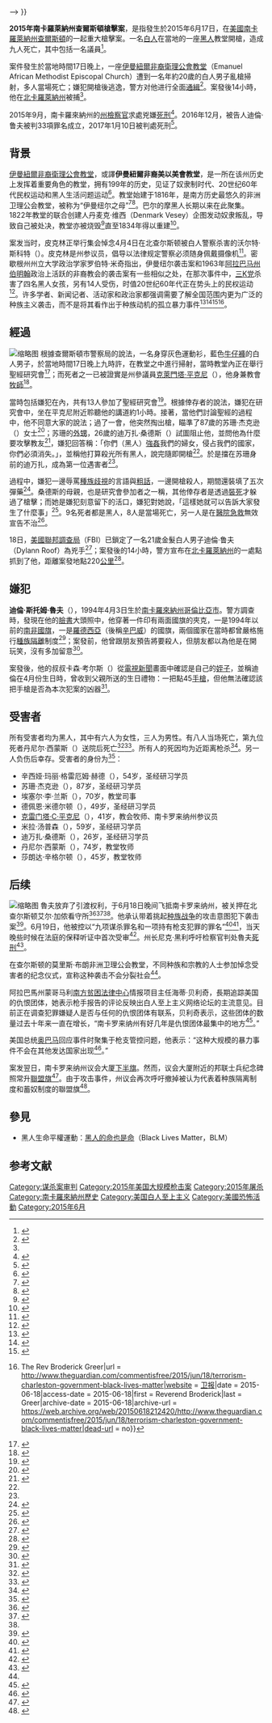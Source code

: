 {{NoteTA
|G1=人名
}}
{{Infobox civilian attack
| title       = 2015年南卡羅萊納州查爾斯頓槍擊案
| partof      =
| image       = Emanuel African Methodist Episcopal (AME) Church.jpg
| image_size  = 
| alt         = 
| caption     = 伊曼紐爾非裔衛理公會教堂，2008年照片
| map         = 
| map_size    =
| map_alt     = 
| map_caption = 
| location    = [[查爾斯頓_(南卡羅來納州)|查爾斯頓]]
| target      = 黑人[[基督徒|基督徒]]
| coordinates = {{Coord|32|47|14.64|N|79|55|59.28|W|display=inline}}
| date        = {{start date|2015|06|17}}
| time        = [[大約|大約]]下午9:05分
| timezone    = [[美國東部時間|美國東部時間]]
| type        = [[屠杀|屠杀式槍擊]]<br/>[[仇恨罪行|仇恨罪行]]
| fatalities  = 9人<ref name=WashingtonPost-Shooting-2015>{{cite news|last1=Bever|first1=Lindsey|last2=Costa|first2=Robert|script-title=en:9 dead in shooting at historic Charleston African American church. Police chief calls it ‘hate crime.’|url=http://www.washingtonpost.com/news/morning-mix/wp/2015/06/17/white-gunman-sought-in-shooting-at-historic-charleston-african-ame-church/|accessdate=2015-06-18|work=[[华盛顿邮报|华盛顿邮报]]|date=2015-06-17|archive-date=2019-05-09|archive-url=https://web.archive.org/web/20190509205857/https://www.washingtonpost.com/news/morning-mix/wp/2015/06/17/white-gunman-sought-in-shooting-at-historic-charleston-african-ame-church/|dead-url=no}}</ref>
| injuries    = 至少1人
| perpetrators= 
| susperps    = 迪倫·魯夫（Dylann Roof）
| weapons     = 
| numparts    = 
| dfens       = 
| motive      = [[种族主义|种族主义]]<ref>{{cite news|url=http://gawker.com/charleston-suspects-uncle-dylann-roof-got-a-gun-for-hi-1712235754|title=Charleston Suspect's Uncle: Dylann Roof Got a Gun For His 21st Birthday|work=gawker|date=2015-06-18|accessdate=2015-06-18|archive-date=2015-06-18|archive-url=https://web.archive.org/web/20150618235414/http://gawker.com/charleston-suspects-uncle-dylann-roof-got-a-gun-for-hi-1712235754|dead-url=no}}</ref>
| website     = <!-- URL|example.com}} -->
}}

'''2015年南卡羅萊納州查爾斯頓槍擊案'''，是指發生於2015年6月17日，在[[美國|美國]][[南卡羅萊納州|南卡羅萊納州]][[查爾斯頓_(南卡羅來納州)|查爾斯頓]]的一起重大槍擊案。一名[[白人|白人]]在當地的一座[[非裔美國人|黑人]]教堂開槍，造成九人死亡，其中包括一名議員<ref name=appletw>{{cite news|author1=桂家齊 (翻譯)|title=【更新】美非裔教堂遭槍擊9死　警：應為仇殺事件|url=http://www.appledaily.com.tw/realtimenews/article/new/20150618/631282/|accessdate=2015-06-18|agency=[[台灣蘋果日報|台灣蘋果日報]]|date=2015-06-18}}</ref>。

案件發生於當地時間17日晚上，一座[[伊曼紐爾非裔衛理公會教堂|伊曼紐爾非裔衛理公會教堂]]（Emanuel African Methodist Episcopal Church）遭到一名年約20歲的白人男子亂槍掃射，多人當場死亡；嫌犯開槍後逃逸，警方对他进行全面[[通緝|通緝]]<ref name=itntw>{{cite news|title=美國非裔教堂槍擊案 9人慘死 嫌犯逃逸|url=http://news.ltn.com.tw/news/world/breakingnews/1352588|accessdate=2015-06-18|agency=[[自由時報|自由時報]]|date=2015-06-18|archive-date=2015-06-18|archive-url=https://web.archive.org/web/20150618155055/http://news.ltn.com.tw/news/world/breakingnews/1352588|dead-url=no}}</ref>。案發後14小時，他在[[北卡羅萊納州|北卡羅萊納州]]被捕<ref name="HARRIET MCLEOD"/>。

2015年9月，南卡羅來納州的[[州檢察官|州檢察官]]求處兇嫌[[死刑|死刑]]<ref name=BBC20150903>{{cite news|title=Charleston shootings: Death penalty sought for Dylann Roof|url=http://www.bbc.com/news/world-us-canada-34146798|accessdate=2015-09-04|agency=BBC|date=2015-09-03|language=en|archive-date=2015-09-05|archive-url=https://web.archive.org/web/20150905112109/http://www.bbc.com/news/world-us-canada-34146798|dead-url=no}}</ref>。2016年12月，被告人迪倫·鲁夫被判33項罪名成立，2017年1月10日被判處死刑<ref>{{Cite news |url=http://www.bbc.com/zhongwen/simp/world-38578735 |title=美国南卡杀害9名黑人枪手鲁夫被判死刑 |work=BBC中文網 |date=2017-01-10 |accessdate=2017-01-11 |archive-date=2017-01-12 |archive-url=https://web.archive.org/web/20170112202246/http://www.bbc.com/zhongwen/simp/world-38578735 |dead-url=no }}</ref>。

== 背景 ==
{{main|美以美會}}
[[伊曼紐爾非裔衛理公會教堂|伊曼紐爾非裔衛理公會教堂]]，或譯'''伊曼紐爾非裔美以美會教堂'''，是一所在该州历史上发挥着重要角色的教堂，拥有199年的历史，见证了奴隶制时代、20世纪60年代民权运动和黑人生活问题运动<ref>{{cite web|url=http://www.nytimes.com/2015/05/10/magazine/our-demand-is-simple-stop-killing-us.html|title='Our Demand Is Simple: Stop Killing Us'|work=[[纽约时报|纽约时报]]|date=2015-05-04|first=Jay Caspian|last=Kang|accessdate=2015-06-19|archive-date=2015-06-18|archive-url=https://web.archive.org/web/20150618213838/http://www.nytimes.com/2015/05/10/magazine/our-demand-is-simple-stop-killing-us.html|dead-url=no}}</ref>。教堂始建于1816年，是南方历史最悠久的非洲卫理公会教堂，被称为“伊曼纽尔之母”<ref name=CNN-Shooting-2015>{{cite news|last1=Payne|first1=Ed|title=Charleston church shooting: Multiple fatalities in South Carolina, source says|url=http://www.cnn.com/2015/06/17/us/charleston-south-carolina-shooting/|accessdate=2015-06-18|work=[[CNN|CNN]]|date=2015-06-18|archive-date=2019-01-04|archive-url=https://web.archive.org/web/20190104014643/https://www.cnn.com/2015/06/17/us/charleston-south-carolina-shooting/|dead-url=no}}</ref><ref name=Mullikin-CivilRightsRide-2013>{{cite web|last1=Pinckney|first1=Reverend Honorable Clementa C.|title=Civil Rights Ride 2013 – Clementa C. Pinckney, SC Senate, Pastor Mother Emanuel A.M.E.|url=https://www.youtube.com/watch?v=XP35_JVnP6g|website=Mullikin Law Firm|6=|accessdate=2015-06-18|date=2015-02-20|archive-date=2019-04-02|archive-url=https://web.archive.org/web/20190402173756/https://www.youtube.com/watch?v=XP35_JVnP6g|dead-url=no}}</ref>。巴尔的摩黑人长期以来在此聚集。1822年教堂的联合创建人丹麦克·维西（Denmark Vesey）企图发动奴隶叛乱，导致自己被处决，教堂亦被烧毁<ref name=PostCourier-NineShot-2015>{{cite news|url=http://www.postandcourier.com/article/20150617/PC16/150619408|title=Nine shot, multiple fatalities reported in downtown church shooting|date=2015-06-18|accessdate=2015-06-18|archive-date=2016-07-28|archive-url=https://web.archive.org/web/20160728072115/http://www.postandcourier.com/article/20150617/PC16/150619408|dead-url=no}}</ref>直至1834年得以重建<ref>{{cite web|url=http://www.euronews.com/2015/06/18/us-at-least-9-dead-in-hate-crime-shooting-in-charleston/|title=US: at least 9 killed in Charleston church massacre|work=Euronews|date=2015-06-18|accessdate=2015-06-18|archive-date=2015-06-18|archive-url=https://web.archive.org/web/20150618133054/http://www.euronews.com/2015/06/18/us-at-least-9-dead-in-hate-crime-shooting-in-charleston/|dead-url=no}}</ref>。

案发当时，皮克林正举行集会悼念4月4日在北查尔斯顿被白人警察杀害的沃尔特·斯科特（{{lang|en|Walter Scott}}）。皮克林是州参议员，倡导以法律规定警察必须随身佩戴摄像机<ref name="Heavy-Pinckney5Fact-2015">{{cite news|last1 = Cleary|first1 = Tom|title = Clementa Pinckney Dead: 5 Fast Facts You Need to Know|url = http://heavy.com/news/2015/06/clementa-pinckney-dead-charleston-church-shooting-victim-black-church-pastor-ame-shot-injury/|accessdate = 2015-06-17|work = Heavy.com|date = 2015-06-18|archive-date = 2017-12-24|archive-url = https://web.archive.org/web/20171224100139/http://heavy.com/news/2015/06/clementa-pinckney-dead-charleston-church-shooting-victim-black-church-pastor-ame-shot-injury/|dead-url = no}}</ref>。密歇根州州立大学政治学家罗伯特·米奇指出，伊曼纽尔袭击案和1963年[[阿拉巴马州|阿拉巴马州]][[伯明翰_(阿拉巴马州)|伯明翰]]政治上活跃的非裔教会的袭击案有一些相似之处，在那次事件中，[[三K党|三K党]]杀害了四名黑人女孩，另有14人受伤，时值20世纪60年代正在势头上的民权运动<ref name=":0">{{cite web|url=http://www.washingtonpost.com/news/morning-mix/wp/2015/06/18/for-charlestons-emanuel-a-m-e-church-one-of-the-oldest-in-america-shooting-is-another-painful-chapter-in-long-history/|title=For Charleston's Emanuel AME Church, shooting is another painful chapter in rich history|first=Sarah|last=Kaplan|work=The Washington Post|date=2015-06-18|accessdate=2015-06-18|archive-date=2015-06-18|archive-url=https://web.archive.org/web/20150618111958/http://www.washingtonpost.com/news/morning-mix/wp/2015/06/18/for-charlestons-emanuel-a-m-e-church-one-of-the-oldest-in-america-shooting-is-another-painful-chapter-in-long-history/|dead-url=no}}</ref>。许多学者、新闻记者、活动家和政治家都强调需要了解全国范围内更为广泛的种族主义袭击，而不是将其看作出于种族动机的孤立暴力事件<ref>{{Cite web|title = Thugs and Terrorists Have Attacked Black Churches for Generations|url = http://www.theatlantic.com/politics/archive/2015/06/thugs-and-terrorists-have-plagued-black-churches-for-generations/396212/|date = 2015-06-18|accessdate = 2015-06-18|work = The Atlantic|first = Connor|last = Friedersdorf|archive-date = 2015-06-18|archive-url = https://web.archive.org/web/20150618115824/http://www.theatlantic.com/politics/archive/2015/06/thugs-and-terrorists-have-plagued-black-churches-for-generations/396212/|dead-url = no}}</ref><ref>{{Cite news|script-title = en:Shooters of color are called ‘terrorists’ and ‘thugs.’ Why are white shooters called ‘mentally ill’?|url = http://www.washingtonpost.com/posteverything/wp/2015/06/18/call-the-charleston-church-shooting-what-it-is-terrorism/|newspaper = [[华盛顿邮报|华盛顿邮报]]|date = 2015-06-18|access-date = 2015-06-18|issn = 0190-8286|language = en-US|first = Anthea|last = Butler|archive-date = 2015-06-18|archive-url = https://web.archive.org/web/20150618200132/http://www.washingtonpost.com/posteverything/wp/2015/06/18/call-the-charleston-church-shooting-what-it-is-terrorism/|dead-url = no}}</ref><ref>{{Cite web|title = Black lives - and churches - matter|url = http://www.aljazeera.com/indepth/opinion/2015/06/black-lives-churches-matter-charleston-150618060102973.html|website = www.aljazeera.com|date = 2015-06-18|access-date = 2015-06-18|6 = |archive-date = 2015-06-18|archive-url = https://web.archive.org/web/20150618193808/http://www.aljazeera.com/indepth/opinion/2015/06/black-lives-churches-matter-charleston-150618060102973.html|dead-url = no}}</ref><ref>{{Cite web|title = Terrorism in Charleston demands the government act like black lives matter {{!}} The Rev Broderick Greer|url = http://www.theguardian.com/commentisfree/2015/jun/18/terrorism-charleston-government-black-lives-matter|website = [[卫报|卫报]]|date = 2015-06-18|access-date = 2015-06-18|first = Reverend Broderick|last = Greer|archive-date = 2015-06-18|archive-url = https://web.archive.org/web/20150618212420/http://www.theguardian.com/commentisfree/2015/jun/18/terrorism-charleston-government-black-lives-matter|dead-url = no}}</ref>。

== 經過 ==
[[File:Charleston_Shooting_Memorial_Service.jpg|缩略图]]
根據查爾斯頓市警察局的說法，一名身穿灰色運動衫，藍色[[牛仔褲|牛仔褲]]的白人男子，於當地時間17日晚上九時許，在教堂之中進行掃射，當時教堂內正在舉行聖經研究會<ref name=chinanews>{{cite news|title=美國南卡羅萊納州發生槍擊案 或致多人傷亡|url=http://big5.chinanews.com/gj/2015/06-18/7352740.shtml|accessdate=2015-06-18|agency=[[中新網|中新網]]|date=2015-06-18|deadurl=yes|archiveurl=https://web.archive.org/web/20150618174406/http://big5.chinanews.com/gj/2015/06-18/7352740.shtml|archivedate=2015-06-18}}</ref>；而死者之一已被證實是州參議員[[克萊門塔·平克尼|克萊門塔·平克尼]]（{{lang|en|Clementa C. Pinckney}}），他身兼教會[[牧師|牧師]]<ref name=rtitw>{{cite news|title=美南卡教會槍擊案 非裔州參議員遇害|url=http://news.rti.org.tw/news/detail/?recordId=198287|accessdate=2015-06-18|agency=[[中央廣播電台|中央廣播電台]]|date=2015-06-18|deadurl=yes|archiveurl=https://web.archive.org/web/20150618172518/http://news.rti.org.tw/news/detail/?recordId=198287|archivedate=2015-06-18|df=}}</ref>。

當時包括嫌犯在內，共有13人參加了聖經研究會<ref name="Bruce Wright">{{cite news|author1=Bruce Wright|script-title=en:Charleston Shooting Victims’ Names Revealed In South Carolina Church Massacre|url=http://www.ibtimes.com/charleston-shooting-victims-names-revealed-south-carolina-church-massacre-1973630|accessdate=2015-06-19|agency=ibtimes|date=2015-06-18|language=en|archive-date=2015-06-19|archive-url=https://web.archive.org/web/20150619175344/http://www.ibtimes.com/charleston-shooting-victims-names-revealed-south-carolina-church-massacre-1973630|dead-url=no}}</ref>。根據倖存者的說法，嫌犯在研究會中，坐在平克尼附近聆聽他的講道約1小時。接著，當他們討論聖經的過程中，他不同意大家的說法；過了一會，他突然掏出槍，瞄準了87歲的苏珊·杰克逊（{{lang|en|Susie Jackson}}）女士<ref name=CNN>{{cite news|title=Family remembers matriarch killed in Charleston shooting|url=http://edition.cnn.com/videos/tv/2015/06/19/susie-jackson-remembered-tuchman-sot-ac.cnn|accessdate=2015-06-19|agency=[[CNN|CNN]]|date=2015-06-19|language=en|archive-date=2015-06-19|archive-url=https://web.archive.org/web/20150619152857/http://edition.cnn.com/videos/tv/2015/06/19/susie-jackson-remembered-tuchman-sot-ac.cnn|dead-url=no}}</ref>；苏珊的[[外甥|外甥]]，26歲的迪万扎·桑德斯（{{lang|en|Tywanza Sanders}}）試圖阻止他，並問他為什麼要攻擊教友<ref name=wsj.com>{{cite news|author1=NATHAN KOPPEL and  ANA CAMPOY|title=Charleston Shooting Victims Were Drawn Together by Their Faith|url=http://www.wsj.com/articles/tywanza-sanders-church-shooting-victim-called-quiet-industrious-1434660835|accessdate=2015-06-19|agency=[[華爾街日報|華爾街日報]]|date=2015-06-18|language=en|archive-date=2015-06-19|archive-url=https://web.archive.org/web/20150619014952/http://www.wsj.com/articles/tywanza-sanders-church-shooting-victim-called-quiet-industrious-1434660835|dead-url=no}}</ref>，嫌犯回答稱：「你們（黑人）[[強姦|強姦]]我們的婦女，侵占我們的國家，你們必須消失。」，並稱他打算殺光所有黑人，說完隨即開槍<ref name=storm.mg />。於是擋在苏珊身前的迪万扎，成為第一位遇害者<ref name=wsj.com />。

過程中，嫌犯一邊辱罵[[種族歧視|種族歧視]]的言語與[[粗話|粗話]]，一邊開槍殺人，期間還裝填了五次彈藥<ref name=dailymail.co.uk>{{cite news|author1=Lydia Warren and Laura Collins and Josh Gardner|title=Charleston shooting suspect Dylann Roof was given a gun for his birthday|url=http://www.dailymail.co.uk/news/article-3129887/Dylann-Roof-21-suspected-murdering-nine-race-hate-church-crime-got-gun-birthday-arrested-twice-year-drug-trespassing-charges.html|accessdate=2015-06-19|agency=[[每日郵報|每日郵報]]|date=2015-06-18|language=en|archive-date=2015-06-19|archive-url=https://web.archive.org/web/20150619013011/http://www.dailymail.co.uk/news/article-3129887/Dylann-Roof-21-suspected-murdering-nine-race-hate-church-crime-got-gun-birthday-arrested-twice-year-drug-trespassing-charges.html|dead-url=no}}</ref>。桑德斯的母親，也是研究會參加者之一稱，其他倖存者是透過[[假死|裝死]]才躲過了槍擊；而她是嫌犯刻意留下的活口，嫌犯對她說，「這樣她就可以告訴大家發生了什麼事」<ref name=independent.co.uk>{{cite news|author1=ADAM WITHNALL|title=Charleston shooting: Five-year-old child who 'played dead' among survivors in South Carolina|url=http://www.independent.co.uk/news/world/americas/charleston-shooting-fiveyearold-child-who-played-dead-among-survivors-in-south-carolina-10327938.html|accessdate=2015-06-19|agency=[[獨立報|獨立報]]|date=2015-06-18|language=en|archive-date=2015-06-18|archive-url=https://web.archive.org/web/20150618212555/http://www.independent.co.uk/news/world/americas/charleston-shooting-fiveyearold-child-who-played-dead-among-survivors-in-south-carolina-10327938.html|dead-url=no}}</ref>。9名死者都是黑人，8人是當場死亡，另一人是在[[醫院|醫院]][[急救|急救]]無效宣告不治<ref name=BBC>{{cite news|title=Charleston church shooting: Nine die in South Carolina 'hate crime'|url=http://www.bbc.com/news/world-us-canada-33179019|accessdate=2015-06-19|agency=[[BBC|BBC]]|date=2015-06-18|language=en|archive-date=2015-06-18|archive-url=https://web.archive.org/web/20150618233353/http://www.bbc.com/news/world-us-canada-33179019|dead-url=no}}</ref>。

18日，[[美國聯邦調查局|美國聯邦調查局]]（FBI）已鎖定了一名21歲金髮白人男子迪倫·鲁夫（Dylann Roof）為兇手<ref name=rtitw2>{{cite news|author1=張子清 (翻譯)|title=美非裔教會槍手 已確認身份|url=http://news.rti.org.tw/news/detail/?recordId=198402|accessdate=2015-06-18|agency=中央廣播電台|date=2015-06-18|deadurl=yes|archiveurl=https://web.archive.org/web/20150618201446/http://news.rti.org.tw/news/detail/?recordId=198402|archivedate=2015-06-18|df=}}</ref>；案發後的14小時，警方宣布在[[北卡羅萊納州|北卡羅萊納州]]的一處{{link-en|臨檢|Traffic stop}}點抓到了他，距離案發地點220[[公里|公里]]<ref name="HARRIET MCLEOD">{{cite news|author1=HARRIET MCLEOD|title=White suspect arrested in killing of nine at black U.S. church|url=http://www.reuters.com/article/2015/06/18/us-usa-shooting-south-carolina-idUSKBN0OY06A20150618|accessdate=2015-06-19|agency=[[路透社|路透社]]|date=2015-06-18|language=en|archive-date=2015-06-19|archive-url=https://web.archive.org/web/20150619010505/http://www.reuters.com/article/2015/06/18/us-usa-shooting-south-carolina-idUSKBN0OY06A20150618|dead-url=no}}</ref>。

== 嫌犯 ==
{{Infobox person
| name          = 迪倫·斯托姆·鲁夫<br/>Dylann Storm Roof
| image         =
| alt           = 
| caption       = 查尔斯顿县警察办公室所摄下的枪手大头照，摄于2015年6月18日。
| birth_name    = <!-- only use if different from name -->
| birth_date    = {{Birth date and age|1994|4|3}}
| birth_place   = {{USA}}[[南卡罗来纳州|南卡罗来纳州]][[哥伦比亚_(南卡罗来纳州)|哥伦比亚]]
| death_date    = <!-- {{Death date and age|YYYY|MM|DD|YYYY|MM|DD}} or {{Death-date and age|death date†|birth date†}} -->
| death_place   = 
| nationality   = 
| other_names   = 
| occupation    = 无
| years_active  =
| known_for     = 查尔斯顿教堂枪击案嫌犯
| notable_works =
| parents       = 富兰克林·本内特（父）<br/>佩奇·曼（继母）
}}
'''迪倫·斯托姆·魯夫'''（{{lang-en|Dylann Storm Roof}}），1994年4月3日生於[[南卡羅來納州|南卡羅來納州]][[哥伦比亚_(南卡罗来纳州)|哥倫比亞市]]。警方調查時，發現在他的[[臉書|臉書]]大頭照中，他穿著一件印有兩面國旗的夾克，一是1994年以前的[[南非國旗|南非國旗]]，一是[[羅德西亞|羅德西亞]]（後稱[[辛巴威|辛巴威]]）的國旗，兩個國家在當時都曾嚴格施行[[種族隔離|種族隔離]]制度<ref name=storm.mg>{{cite news|author1=閻紀宇|title=「我要殺黑人」美國教堂血案殺手行兇前告白|url=http://www.storm.mg/article/53974|accessdate=2015-06-19|agency=[[風傳媒|風傳媒]]|date=2015-06-19|archive-date=2015-06-19|archive-url=https://web.archive.org/web/20150619195023/http://www.storm.mg/article/53974|dead-url=no}}</ref>；案發前，他曾跟朋友預告將要殺人，但朋友都以為他是在開玩笑，沒有多加留意<ref name=appletw2>{{cite news|author1=余浚安|title=教堂濫殺白人憤青　上周曾跟朋友預告計畫|url=http://www.appledaily.com.tw/realtimenews/article/international/20150619/632256/%E6%95%99%E5%A0%82%E6%BF%AB%E6%AE%BA%E7%99%BD%E4%BA%BA%E6%86%A4%E9%9D%92%E3%80%80%E4%B8%8A%E5%91%A8%E6%9B%BE%E8%B7%9F%E6%9C%8B%E5%8F%8B%E9%A0%90%E5%91%8A%E8%A8%88%E7%95%AB|accessdate=2015-06-19|agency=台灣蘋果日報|date=2015-06-19|archive-date=2015-06-21|archive-url=https://web.archive.org/web/20150621181803/http://www.appledaily.com.tw/realtimenews/article/international/20150619/632256/%E6%95%99%E5%A0%82%E6%BF%AB%E6%AE%BA%E7%99%BD%E4%BA%BA%E6%86%A4%E9%9D%92%E3%80%80%E4%B8%8A%E5%91%A8%E6%9B%BE%E8%B7%9F%E6%9C%8B%E5%8F%8B%E9%A0%90%E5%91%8A%E8%A8%88%E7%95%AB/|dead-url=no}}</ref>。

案發後，他的叔叔卡森·考尔斯（{{lang|en|Carson Cowles}}）從[[電視新聞|電視新聞]]畫面中確認是自己的[[姪子|姪子]]，並稱迪倫在4月份生日時，曾收到父親所送的生日禮物：一把點45[[手槍|手槍]]，但他無法確認該把手槍是否為本次犯案的凶器<ref name=appletw3>{{cite news|author1=余浚安|title=害羞青年變憤青　21歲生日爸爸送他手槍|url=http://www.appledaily.com.tw/realtimenews/article/international/20150618/631796/%E5%AE%B3%E7%BE%9E%E9%9D%92%E5%B9%B4%E8%AE%8A%E6%86%A4%E9%9D%92%E3%80%8021%E6%AD%B2%E7%94%9F%E6%97%A5%E7%88%B8%E7%88%B8%E9%80%81%E4%BB%96%E6%89%8B%E6%A7%8D|accessdate=2015-06-19|agency=台灣蘋果日報|date=2015-06-18|archive-date=2015-06-21|archive-url=https://web.archive.org/web/20150621003758/http://www.appledaily.com.tw/realtimenews/article/international/20150618/631796/%E5%AE%B3%E7%BE%9E%E9%9D%92%E5%B9%B4%E8%AE%8A%E6%86%A4%E9%9D%92%E3%80%8021%E6%AD%B2%E7%94%9F%E6%97%A5%E7%88%B8%E7%88%B8%E9%80%81%E4%BB%96%E6%89%8B%E6%A7%8D|dead-url=no}}</ref>。

==受害者==
所有受害者均为黑人，其中有六人为女性，三人为男性。有八人当场死亡，第九位死者丹尼尔·西蒙斯（{{lang|en|Daniel Simmons}}）送院后死亡<ref name="EverythingKnown">{{cite web|url=http://time.com/3926112/charleston-shooting-latest/|title=Everything We Know About the Charleston Shooting|work=[[时代_(杂志)|TIME]]|date=2015-06-18|accessdate=2015-06-18|archive-date=2015-06-18|archive-url=https://web.archive.org/web/20150618115853/http://time.com/3926112/charleston-shooting-latest/|dead-url=no}}</ref><ref name="ShootingSuspect">{{cite web|url=http://www.cnn.com/2015/06/18/us/charleston-church-shooting-suspect/|title=Who is the Charleston church shooting suspect?|work=[[CNN|CNN.com]]|date=2015-06-18|accessdate=2015-06-18|archive-date=2015-06-18|archive-url=https://web.archive.org/web/20150618212548/http://www.cnn.com/2015/06/18/us/charleston-church-shooting-suspect/|dead-url=no}}</ref>。所有人的死因均为近距离枪杀<ref name="SuspectCaptured">{{cite web|url=http://www.washingtonpost.com/news/morning-mix/wp/2015/06/17/white-gunman-sought-in-shooting-at-historic-charleston-african-ame-church/|title=Church shooting suspect Dylann Roof captured amid hate crime investigation|work=[[华盛顿邮报|华盛顿邮报]]|date=2015-06-18|accessdate=2015-06-18|archive-date=2019-05-09|archive-url=https://web.archive.org/web/20190509205857/https://www.washingtonpost.com/news/morning-mix/wp/2015/06/17/white-gunman-sought-in-shooting-at-historic-charleston-african-ame-church/|dead-url=no}}</ref>。另一人负伤后幸存。受害者的身份为<ref>{{Cite web|title = Charleston Shooting Victims Identified|url = http://abcnews.go.com/US/charleston-shooting-victims-identified/story?id=31863489|website = [[ABC|ABC News]]|date = 2015-06-18|accessdate = 2015-06-18|archive-date = 2015-06-18|archive-url = https://web.archive.org/web/20150618212547/http://abcnews.go.com/US/charleston-shooting-victims-identified/story?id=31863489|dead-url = no}}</ref>：
{{Div col}}
*辛西娅·玛丽·格雷厄姆·赫德（{{lang|en|Cynthia Marie Graham Hurd}}），54岁，圣经研习学员
*苏珊·杰克逊（{{lang|en|Susie Jackson}}），87岁，圣经研习学员
*埃塞尔·李·兰斯（{{lang|en|Ethel Lee Lance}}），70岁，教堂司事
*德佩恩·米德尔顿（{{lang|en|Depayne Middleton}}），49岁，圣经研习学员
*[[克莱门塔·平克尼|克雷门塔·C·平克尼]]（{{lang|en|Clementa C. Pinckney}}），41岁，教会牧师、南卡罗来纳州参议员
*米拉·汤普森（{{lang|en|Myra Thompson}}），59岁，圣经研习学员
*迪万扎·桑德斯（{{lang|en|Tywanza Sanders}}），26岁，圣经研习学员
*丹尼尔·西蒙斯（{{lang|en|Daniel Simmons}}），74岁，教堂牧师
*莎朗达·辛格尔顿（{{lang|en|Sharonda Singleton}}），45岁，教堂牧师
{{Div col end}}

==后续==
[[File:Emanuel_AME_Church_in_Charleston,_South_Carolina_20150621.jpg|缩略图]]
魯夫放弃了引渡权利，于6月18日晚间飞抵南卡罗来纳州，被关押在北查尔斯顿艾尔·加侬看守所<ref name="BroughtBack">{{cite web|first=Jason|last=Horowitz|first2=Nick|last2=Corasaniti|first3=Richard|last3=Pérez-Peña|url=http://www.nytimes.com/2015/06/19/us/charleston-church-shooting.html|title=Church Shooting Suspect Dylann Roof Is Brought Back to Charleston|work=[[纽约时报|纽约时报]]|date=2015-06-18|accessdate=2015-06-18|archive-date=2015-06-18|archive-url=https://web.archive.org/web/20150618111533/http://www.nytimes.com/2015/06/19/us/charleston-church-shooting.html|dead-url=no}}</ref><ref>{{cite web|url=http://www.foxcarolina.com/story/29351540/shooting-suspect-dylann-roof-waives-extradition-headed-back-to-charleston|title=Charleston shooting suspect Dylann Roof due in court in Charleston Friday|work=WHNS Greenville|date=2015-06-18|accessdate=2015-06-19|archive-date=2015-06-19|archive-url=https://web.archive.org/web/20150619104213/http://www.foxcarolina.com/story/29351540/shooting-suspect-dylann-roof-waives-extradition-headed-back-to-charleston|dead-url=no}}</ref><ref name="RoofConfessed"/>。他承认带着挑起[[种族战争|种族战争]]的攻击意图犯下袭击案<ref name="RaceWar">{{cite web|url=http://www.cnn.com/2015/06/19/us/charleston-church-shooting-main/|title=Charleston church shooting: Suspect confesses, says he sought race war|work=CNN|date=2015-06-19|accessdate=2015-06-19|first=Ed|last=Payne|first2=Greg|last2=Botelho|archive-date=2015-06-20|archive-url=https://web.archive.org/web/20150620114527/http://www.cnn.com/2015/06/19/us/charleston-church-shooting-main/|dead-url=no}}</ref>。6月19日，他被控以“九项谋杀罪名和一项持有枪支犯罪的罪名”<ref>{{cite web|url=http://www.independent.co.uk/news/world/americas/charleston-shooting-live-suspect-dylann-roof-in-custody-as-us-mourns-church-massacre--live-updates-10330694.html|title=Charleston shooting: Suspect Dylann Roof in custody as US mourns massacre - live updates|work=[[独立报|独立报]]|date=2015-06-19|accessdate=2015-06-19|6=|first=Lizzie|last=Dearden|first2=Payton|last2=Guion|archive-date=2015-06-19|archive-url=https://web.archive.org/web/20150619175407/http://www.independent.co.uk/news/world/americas/charleston-shooting-live-suspect-dylann-roof-in-custody-as-us-mourns-church-massacre--live-updates-10330694.html|dead-url=no}}</ref><ref name="RoofConfessed">{{cite web|url=http://abcnews.go.com/US/dylann-roof-confessed-killing-people-charleston-church-source/story?id=31884893|title=Dylann Roof Confessed to Killing 9 People at AME Church, Source Says|work=[[ABC|ABC News]]|date=2015-06-19|accessdate=2015-06-19|6=|first=Josh|last=Margolin|first2=Emily|last2=Shapiro|archive-date=2015-06-19|archive-url=https://web.archive.org/web/20150619151302/http://abcnews.go.com/US/dylann-roof-confessed-killing-people-charleston-church-source/story?id=31884893|dead-url=no}}</ref>，当天晚些时候在法庭的保释听证中首次受审<ref>{{cite web|url=http://www.nbcnews.com/storyline/charleston-church-shooting/dylann-roof-almost-didnt-go-through-charleston-church-shooting-n378341|title=Dylann Roof 'Almost Didn't Go Through' With Charleston Church Shooting|work=[[NBC|NBC News]]|date=2015-06-19|accessdate=2015-06-19|first=Daniel|last=Arkin|archive-date=2015-06-19|archive-url=https://web.archive.org/web/20150619132528/http://www.nbcnews.com/storyline/charleston-church-shooting/dylann-roof-almost-didnt-go-through-charleston-church-shooting-n378341|dead-url=no}}</ref>。州长尼克·黑利呼吁检察官判处魯夫[[死刑|死刑]]<ref>{{cite web|url=https://www.bostonglobe.com/news/nation/2015/06/19/the-latest-church-shooting-haley-calls-for-death-penalty/Sd50001xUfcaWDV1XdZxHM/story.html|title=S.C. governor calls for death penalty in church shooting|work=[[波士顿环球报|波士顿环球报]]|date=2015-06-19|accessdate=2015-06-19|archive-date=2015-06-19|archive-url=https://web.archive.org/web/20150619175307/https://www.bostonglobe.com/news/nation/2015/06/19/the-latest-church-shooting-haley-calls-for-death-penalty/Sd50001xUfcaWDV1XdZxHM/story.html|dead-url=no}}</ref>。

在查尔斯顿的莫里斯·布朗非洲卫理公会教堂，不同种族和宗教的人士参加悼念受害者的纪念仪式，宣称这种袭击不会分裂社会<ref name="BroughtBack"/>。

阿拉巴馬州蒙哥马利[[南方贫困法律中心|南方贫困法律中心]]情报项目主任海蒂·贝利奇，長期追踪美国的仇恨团体，她表示枪手报告的评论反映出白人至上主义网络论坛的主流意见。目前正在调查犯罪嫌疑人是否与任何的仇恨团体有联系，贝利奇表示，这些团体的数量过去十年来一直在增长，“南卡罗来纳州有好几年是仇恨团体最集中的地方<ref>{{cite web|url=http://www.csmonitor.com/USA/Justice/2015/0618/Charleston-mass-shooting-Reminder-of-past-racist-attacks-on-black-churches|title=Charleston mass shooting: Reminder of past racist attacks on black churches|work=The Christian Science Monitor|date=2015-06-18|accessdate=2015-06-18|archive-date=2017-10-05|archive-url=https://web.archive.org/web/20171005144243/https://www.csmonitor.com/USA/Justice/2015/0618/Charleston-mass-shooting-Reminder-of-past-racist-attacks-on-black-churches|dead-url=no}}</ref>。”

美国总统[[奥巴马|奥巴马]]回应事件时聚集于枪支管控问题，他表示：“这种大规模的暴力事件不会在其他发达国家出现<ref>{{cite web|url=http://m.huffpost.com/us/entry/7613074|title=Obama On Charleston Shooting: 'This Type Of Mass Violence Does Not Happen In Other Advanced Countries'|work=The Huffington Post|date=2015-06-18|accessdate=2015-06-18|archive-date=2019-09-12|archive-url=https://web.archive.org/web/20190912055011/https://www.huffpost.com/entry/barack-obama-charleston-shooting_n_7613074|dead-url=no}}</ref>。”

案发翌日，南卡罗来纳州议会大厦[[下半旗|下半旗]]。然而，议会大厦附近的邦联士兵纪念碑照常升[[美利坚联盟国国旗|聯盟旗]]<ref>{{cite news|last1=Moyer|first1=Justin Wm.|title=Why South Carolina's Confederate flag isn't at half-staff after church shooting|url=http://www.washingtonpost.com/news/morning-mix/wp/2015/06/19/why-south-carolinas-confederate-flag-isnt-at-half-mast-after-church-shooting/|accessdate=2015-06-19|work=[[华盛顿邮报|华盛顿邮报]]|date=2015-06-19|archive-date=2015-06-19|archive-url=https://web.archive.org/web/20150619121113/http://www.washingtonpost.com/news/morning-mix/wp/2015/06/19/why-south-carolinas-confederate-flag-isnt-at-half-mast-after-church-shooting/|dead-url=no}}</ref>。由于攻击事件，州议会再次呼吁撤掉被认为代表着种族隔离制度和蓄奴制度的聯盟旗<ref>{{cite web|url=http://www.usatoday.com/story/news/nation/2015/06/19/dylann-roof-charleston-police-charged-with-murder-black-church/28975573/|title=Dylann Roof charged with 9 counts of murder in Charleston attack|work=[[USA_Today|USA Today]]|date=2015-06-19|accessdate=2015-06-19|first=Yamiche|last=Alcindor|first2=Doug|last2=Stanglin|archive-date=2015-06-19|archive-url=https://web.archive.org/web/20150619152500/http://www.usatoday.com/story/news/nation/2015/06/19/dylann-roof-charleston-police-charged-with-murder-black-church/28975573/|dead-url=no}}</ref>。

== 參見 ==
* 黑人生命平權運動：[[黑人的命也是命|黑人的命也是命]]（Black Lives Matter，BLM）

==参考文献==
{{reflist|2}}

{{Portal bar|犯罪|死亡}}

[[Category:谋杀案审判|Category:谋杀案审判]]
[[Category:2015年美国大规模枪击案|Category:2015年美国大规模枪击案]]
[[Category:2015年屠杀|Category:2015年屠杀]]
[[Category:南卡羅來納州歷史|Category:南卡羅來納州歷史]]
[[Category:美国白人至上主义|Category:美国白人至上主义]]
[[Category:美國恐怖活動|Category:美國恐怖活動]]
[[Category:2015年6月|Category:2015年6月]]